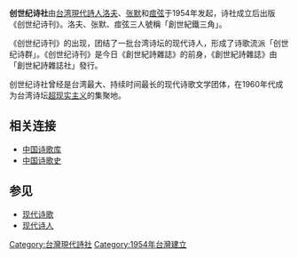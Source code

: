 {{Unreferenced|time=2021-09-28T13:50:46+00:00}}
'''创世纪诗社'''由[[台湾|台湾]][[現代詩人|現代詩人]][[洛夫_(詩人)|洛夫]]、[[張默_(詩人)|张默]]和[[痖弦|痖弦]]于1954年发起，诗社成立后出版《创世纪诗刊》。洛夫、张默、痖弦三人號稱「創世紀鐵三角」。

《创世纪诗刊》的出现，团结了一批台湾诗坛的现代诗人，形成了诗歌流派「创世纪诗群」。《创世纪诗刊》是今日《創世紀詩雜誌》的前身，《創世紀詩雜誌》由「創世紀詩雜誌社」發行。

创世纪诗社曾经是台湾最大、持续时间最长的现代诗歌文学团体，在1960年代成为台湾诗坛[[超现实主义|超现实主义]]的集聚地。

==相关连接==

*[https://web.archive.org/web/20181121142452/http://www.shigeku.com/ 中国诗歌库]
*[http://poetrycn.com 中国诗歌史]{{Wayback|url=http://poetrycn.com/ |date=20200109082044 }}

==参见==
*[[现代诗歌|现代诗歌]]
*[[现代诗人|现代诗人]]

[[Category:台灣現代詩社|Category:台灣現代詩社]]
[[Category:1954年台灣建立|Category:1954年台灣建立]]